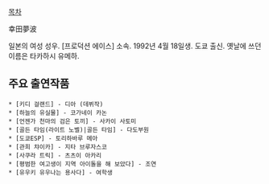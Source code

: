 [[목차]]

幸田夢波

일본의 여성 성우. [프로덕션 에이스] 소속. 1992년 4월 18일생. 도쿄 출신. 옛날에 쓰던 이름은 타카하시 유메하.

== 주요 출연작품 ==
 * [키디 걸랜드] - 디아 (데뷔작)
 * [하늘의 유실물] - 코가네이 카논
 * [언젠가 천마의 검은 토끼] - 사카이 사토미
 * [골든 타임(라이트 노벨)|골든 타임] - 다도부원
 * [도쿄ESP] - 토리하바루 메아
 * [관희 챠이카] - 지타 브루자스코
 * [사쿠라 트릭] - 츠츠이 아카리
 * [평범한 여고생이 지역 아이돌을 해 보았다] - 조연
 * [유우키 유우나는 용사다] - 여학생
